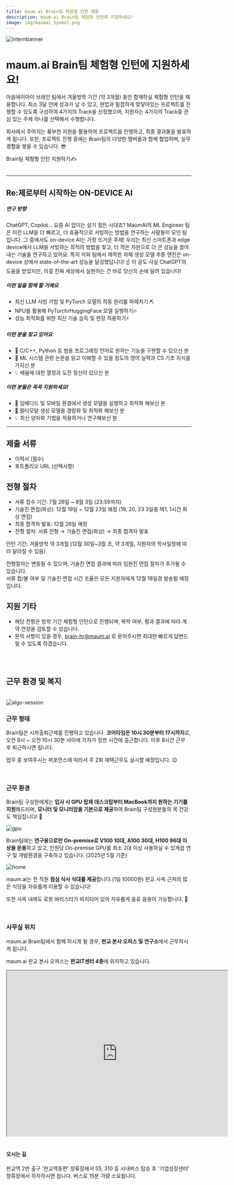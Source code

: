 ```yaml
---
title: maum.ai Brain팀 체험형 인턴 채용
description: maum.ai Brain팀 체험형 인턴에 지원하세요!
image: img/maumai_Symbol.png
---
```




<img className={styles.figCenter} src={figinternbanner} alt="internbanner" />

# maum.ai Brain팀 체험형 인턴에 지원하세요!

마음에이아이 브레인 팀에서 겨울방학 기간 (약 3개월) 동안 함께하실 체험형 인턴을 채용합니다. 최소 3달 안에 성과가 날 수 있고, 현업과 밀접하게 맞닿아있는 프로젝트를 진행할 수 있도록 구성하여 4가지의 Track을 선정했으며, 지원자는 4가지의 Track중 관심 있는 주제 하나를 선택해서 수행합니다.

회사에서 주어지는 풍부한 자원을 활용하여 프로젝트를 진행하고, 최종 결과물을 발표하게 됩니다. 또한, 프로젝트 진행 중에는 Brain팀의 다양한 멤버들과 함께 협업하며, 실무 경험을 쌓을 수 있습니다. 😎

<div className={styles.buttons}>
    <Link
        className="button button--primary button--lg"
        style={{backgroundColor: "darkblue"}}
        to="https://forms.gle/FUiPZmh21XRSFY4i8">
        Brain팀 체험형 인턴 지원하기✍
    </Link>
</div><br/>

---

## Re:제로부터 시작하는 ON-DEVICE AI

##### 연구 방향
ChatGPT, Copilot... 요즘 AI 없이는 살기 힘든 시대죠?
MaumAI의 ML Engineer 팀은 이런 LLM을 더 빠르고, 더 효율적으로 서빙하는 방법을 연구하는 사람들이 모인 팀입니다.
그 중에서도 on-device AI는 가장 뜨거운 주제!
우리는 최신 스마트폰과 edge device에서 LLM을 서빙하는 최적의 방법을 찾고, 더 적은 자원으로 더 큰 성능을 끌어내는 기술을 연구하고 있어요.
특히 저희 팀에서 제작한 자체 생성 모델 추론 엔진은 on-device 상에서 state-of-the-art 성능을 달성했답니다!
☝️ 이 글도 사실 ChatGPT의 도움을 받았지만,
이걸 진짜 세상에서 실현하는 건 바로 당신의 손에 달려 있습니다!

##### 이런 일을 함께 할 거예요
- 최신 LLM 서빙 기법 및 PyTorch 모델의 작동 원리를 파헤치기 ⛏️
- NPU를 활용해 PyTorch/HuggingFace 모델 실행하기🔥
- 성능 최적화를 위한 최신 기술 습득 및 현장 적용하기⚡

##### 이런 분을 찾고 있어요
- 🐍 C/C++, Python 등 범용 프로그래밍 언어로 원하는 기능을 구현할 수 있으신 분
- 📖 ML 시스템 관련 논문을 읽고 이해할 수 있을 정도의 영어 실력과 CS 기초 지식을 가지신 분
- 💡 배움에 대한 열정과 도전 정신이 있으신 분

##### 이런 분들은 꼭꼭 지원하세요!
- 🐍 임베디드 및 모바일 환경에서 생성 모델을 실행하고 최적화 해보신 분
- 📖 멀티모달 생성 모델을 경량화 및 최적화 해보신 분
- 💡 최신 양자화 기법을 적용하거나 연구해보신 분

---

## 제출 서류

- 이력서 (필수)
- 포트폴리오 URL (선택사항)

## 전형 절차

- 서류 접수 기간: 7월 26일 ~ 8월 3일 (23:59까지)
- 기술진 면접(화상): 12월 19일 ~ 12월 23일 예정 (19, 20, 23 3일중 택1, 1시간 화상 면접)
- 최종 합격자 발표: 12월 26일 예정
- 전형 절차: 서류 전형 → 기술진 면접(화상) → 최종 합격자 발표

인턴 기간: 겨울방학 약 3개월
(12월 30일~3월 초, 약 3개월, 지원자의 학사일정에 따라 달라질 수 있음)

전형절차는 변동될 수 있으며, 기술진 면접 결과에 따라 임원진 면접 절차가 추가될 수 있습니다.<br/>
서류 합/불 여부 및 기술진 면접 시간 조율은 모든 지원자에게 12월 18일경 발송될 예정입니다.

## 지원 기타

- 해당 전형은 방학 기간 체험형 인턴으로 진행되며, 복학 여부, 평과 결과에 따라 계약 연장을 검토할 수 있습니다.
- 문의 사항이 있을 경우, brain-hr@maum.ai 로 문의주시면 최대한 빠르게 답변드릴 수 있도록 하겠습니다.

<br/><br/>

## 근무 환경 및 복지

<br/>

<img className={styles.figCenter} src={figAlgoSession} alt="algo-session" />

<br/>

### 근무 형태

Brain팀은 시차출퇴근제를 진행하고 있습니다.
**코어타임은 10시 30분부터 17시까지**로, 오전 8시 ~ 오전 10시 30분 사이에 각자가 정한 시간에 출근합니다. 이후 8시간 근무 후 퇴근하시면 됩니다.

업무 중 보여주시는 퍼포먼스에 따라서 주 2회 재택근무도 실시할 예정입니다. 😉

<br/>

### 근무 환경

Brain팀 구성원에게는 **입사 시 GPU 탑재 데스크탑부터 MacBook까지 원하는 기기를 지원**해드리며, **모니터 및 모니터암을 기본으로 제공**하여 Brain팀 구성원분들의 목 건강도 책임집니다! 💪

<img className={styles.figCenter} src={figGPU} alt="gpu" />

Brain팀에는 **연구용으로만 On-premise로 V100 10대, A100 30대, H100 96대 이상을 운용**하고 있고, 인원당 On-premise GPU를 최소 2대 이상 사용하실 수 있게끔 연구 및 개발환경을 구축하고 있습니다. (2025년 5월 기준)

<img className={styles.figCenter} src={figHome} alt="home" />

maum.ai는 전 직원 **점심 식사 식대를 제공**합니다.(1일 10000원) 판교 사옥 근처의 많은 식당을 자유롭게 이용할 수 있습니다!

또한 사옥 내에도 로봇 바리스타가 비치되어 있어 자유롭게 음료 음용이 가능합니다. 🍹

<br/>

### 사무실 위치

maum.ai Brain팀에서 함께 하시게 될 경우, **판교 본사 오피스 및 연구소**에서 근무하시게 됩니다.

maum.ai 판교 본사 오피스는 **판교IT센터 4층**에 위치하고 있습니다.

<div className={styles.mapResponsive}>
<iframe className={styles.googleMap} src="https://www.google.com/maps/embed?pb=!1m18!1m12!1m3!1d3169.0726295115574!2d127.09005017586666!3d37.411758172079104!2m3!1f0!2f0!3f0!3m2!1i1024!2i768!4f13.1!3m3!1m2!1s0x357ca75847776f07%3A0x7739a77102bd032!2zKOyjvCnrp4jsnYzsl5DsnbTslYTsnbQ!5e0!3m2!1sko!2skr!4v1718269729881!5m2!1sko!2skr" width="600" height="450" allowfullscreen="" loading="lazy" referrerpolicy="no-referrer-when-downgrade"></iframe>
</div>

<br/>

#### 오시는 길

판교역 2번 출구 '판교역동편' 정류장에서 55, 310 등 시내버스 탑승 후 '기업성장센터' 정류장에서 하차하시면 됩니다. 버스로 15분 가량 소요됩니다.
